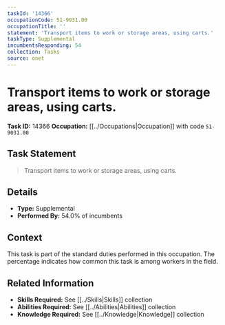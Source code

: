 ```yaml
---
taskId: '14366'
occupationCode: 51-9031.00
occupationTitle: ''
statement: 'Transport items to work or storage areas, using carts.'
taskType: Supplemental
incumbentsResponding: 54
collection: Tasks
source: onet
---
```

# Transport items to work or storage areas, using carts.

**Task ID:** 14366
**Occupation:** [[../Occupations|Occupation]] with code `51-9031.00`

## Task Statement

> Transport items to work or storage areas, using carts.

## Details

- **Type:** Supplemental
- **Performed By:** 54.0% of incumbents

## Context

This task is part of the standard duties performed in this occupation. The percentage indicates how common this task is among workers in the field.

## Related Information

- **Skills Required:** See [[../Skills|Skills]] collection
- **Abilities Required:** See [[../Abilities|Abilities]] collection
- **Knowledge Required:** See [[../Knowledge|Knowledge]] collection
